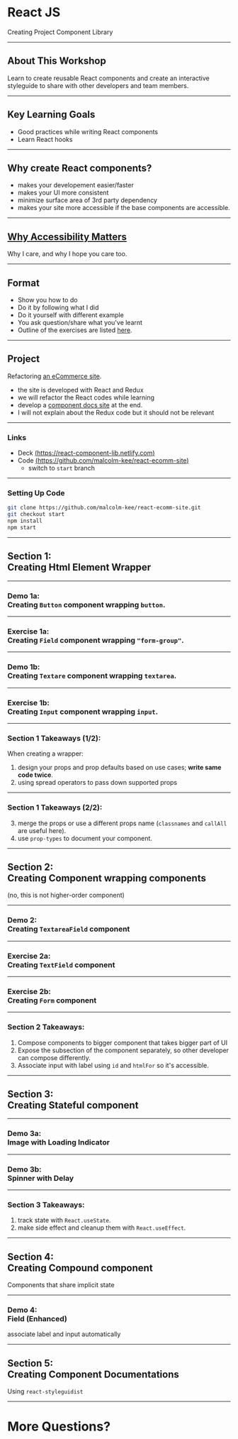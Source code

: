 
<Head>
  <title>React Component Library</title>
  <meta name="author" content="Malcolm Kee Wee Siong" />
</Head>


# React JS

Creating Project Component Library

---

## About This Workshop

Learn to create reusable React components and create an interactive styleguide to share with other developers and team members.

---

## Key Learning Goals

- Good practices while writing React components
- Learn React hooks

---

## Why create React components?

- makes your developement easier/faster
- makes your UI more consistent
- minimize surface area of 3rd party dependency
- makes your site more accessible if the base components are accessible.

---

## [Why Accessibility Matters](https://twitter.com/Microsoft/status/1090973098218668032)

Why I care, and why I hope you care too.

---

## Format

- Show you how to do
- Do it by following what I did
- Do it yourself with different example
- You ask question/share what you've learnt
- Outline of the exercises are listed [here](https://github.com/malcolm-kee/learning-react-components/blob/master/README.md).

---

## Project

Refactoring [an eCommerce site](https://react-ecomm.netlify.com/).

- the site is developed with React and Redux
- we will refactor the React codes while learning
- develop a [component docs site](https://react-ecomm-docs.netlify.com/) at the end.
- I will not explain about the Redux code but it should not be relevant

---

### Links

- Deck [(https://react-component-lib.netlify.com)](https://react-component-lib.netlify.com)
- Code [(https://github.com/malcolm-kee/react-ecomm-site)](https://github.com/malcolm-kee/react-ecomm-site)
  - switch to `start` branch

---

### Setting Up Code

```bash
git clone https://github.com/malcolm-kee/react-ecomm-site.git
git checkout start
npm install
npm start
```

---


## Section 1: <br /> Creating Html Element Wrapper

---

### Demo 1a: <br />Creating `Button` component wrapping `button`.

---

### Exercise 1a: <br />Creating `Field` component wrapping `"form-group"`.

---

### Demo 1b: <br />Creating `Textare` component wrapping `textarea`.

---

### Exercise 1b: <br />Creating `Input` component wrapping `input`.

---

### Section 1 Takeaways (1/2):

When creating a wrapper:

1. design your props and prop defaults based on use cases; **write same code twice**.
2. using spread operators to pass down supported props

---

### Section 1 Takeaways (2/2):

3. merge the props or use a different props name (`classnames` and `callAll` are useful here).
4. use `prop-types` to document your component.

---


## Section 2: <br />Creating Component wrapping components

<Appear>(no, this is not higher-order component)</Appear>

---

### Demo 2: <br />Creating `TextareaField` component

---

### Exercise 2a: <br />Creating `TextField` component

---

### Exercise 2b: <br />Creating `Form` component

---

### Section 2 Takeaways:

1. Compose components to bigger component that takes bigger part of UI
1. Expose the subsection of the component separately, so other developer can compose differently.
1. Associate input with label using `id` and `htmlFor` so it's accessible.

---


## Section 3: <br />Creating Stateful component

---

### Demo 3a: <br />Image with Loading Indicator

---

### Demo 3b: <br />Spinner with Delay

---

### Section 3 Takeaways:

1. track state with `React.useState`.
2. make side effect and cleanup them with `React.useEffect`.

---


## Section 4: <br />Creating Compound component

Components that share implicit state

---

### Demo 4: <br />Field (Enhanced)

associate label and input automatically

---


## Section 5: <br />Creating Component Documentations

Using `react-styleguidist`

---


# More Questions?
